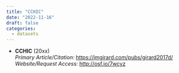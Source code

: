 ```yaml
---
title: "CCHIC"
date: "2022-11-16"
draft: false
categories:
  - datasets 
---
```


- **CCHIC** (20xx)<br />
  *Primary Article/Citation:* <https://jmgirard.com/pubs/girard2017d/><br />
  *Website/Request Access:* <http://osf.io/7wcyz>